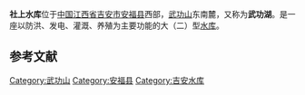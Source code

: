 {{Infobox Reservoir
|name                     = 社上水库
|nickname                 = 武功湖
|image                    = 
|image_caption            = 
|map                      = 
|map_caption              = 
|pushpin_map              = China Jiangxi
|pushpin_map_caption      = 社上水库在中国的位置
|code                     = BFH10C30662
|class                    = 大（二）型[[水库|水库]]
|location_of_reservoir    = [[江西省|江西省]][[吉安市|吉安市]][[安福县|安福县]]
|location_of_dam          = 
|inflow                   = 
|outflow                  = [[泸水|泸水]]
|catchment_area           = 
|reservoir_area           = 11.80
|mean_depth               = 12.10
|maximum_depth            = 
|flood_level              = 
|normal_water_level       = 172.00
|dead_water_level         = 
|water_quality            = Ⅱ类
|island                   = 
|maximum_storage_capacity = 
|normal_storage_capacity  = 1.432亿
|dead_storage_capacity    = 
|elevation_of_dam         = 
|height_of_dam            = 
|length_of_dam            = 
|width_of_dam             = 
|installed_capacity       = 
|start                    = 
|complete                 = 
|cost                     = 
|emigrate                 = 
|latd              = 27
|latm              = 22
|lats              = 50
|latNS             = N
|longd             = 114
|longm             = 16
|longs             = 06
|longEW            = E
|website           = 
|footnotes         = 资料主要来源：<ref>[http://www.jxsl.gov.cn/upload//20090429040716281.doc 江西省重点水库基本情况表.doc]{{dead link|date=2018年1月 |bot=InternetArchiveBot |fix-attempted=yes }}</ref>
}}
<mapframe latitude="27.3652" longitude="114.2505" zoom="12" width="280" height="300" align="right" />
'''社上水库'''位于[[中国|中国]][[江西省|江西省]][[吉安市|吉安市]][[安福县|安福县]]西部，[[武功山|武功山]]东南麓，又称为'''武功湖'''。是一座以防洪、发电、灌溉、养殖为主要功能的大（二）型[[水库|水库]]。

==参考文献==
{{reflist}}
{{Jiangxi Reservoir}}

{{DEFAULTSORT:S社}}
[[Category:武功山|Category:武功山]]
[[Category:安福县|Category:安福县]]
[[Category:吉安水库|Category:吉安水库]]